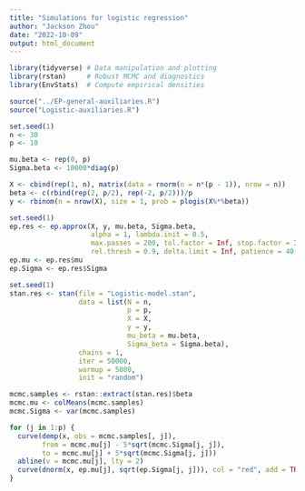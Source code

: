 ```yaml
---
title: "Simulations for logistic regression"
author: "Jackson Zhou"
date: "2022-10-09"
output: html_document
---
```


```r
library(tidyverse) # Data manipulation and plotting
library(rstan)     # Robust MCMC and diagnostics
library(EnvStats)  # Compute empirical densities

source("../EP-general-auxiliaries.R")
source("Logistic-auxiliaries.R")
```

```r
set.seed(1)
n <- 30
p <- 10

mu.beta <- rep(0, p)
Sigma.beta <- 10000*diag(p)

X <- cbind(rep(1, n), matrix(data = rnorm(n = n*(p - 1)), nrow = n))
beta <- c(rbind(rep(2, p/2), rep(-2, p/2)))/p
y <- rbinom(n = nrow(X), size = 1, prob = plogis(X%*%beta))
```

```r
set.seed(1)
ep.res <- ep.approx(X, y, mu.beta, Sigma.beta, 
                    alpha = 1, lambda.init = 0.5,
                    max.passes = 200, tol.factor = Inf, stop.factor = Inf , abs.thresh = 0.5, 
                    rel.thresh = 0.9, delta.limit = Inf, patience = 40, verbose = T)
ep.mu <- ep.res$mu
ep.Sigma <- ep.res$Sigma
```

```r
set.seed(1)
stan.res <- stan(file = "Logistic-model.stan",
                 data = list(N = n,
                             p = p,
                             X = X,
                             y = y,
                             mu_beta = mu.beta,
                             Sigma_beta = Sigma.beta),
                 chains = 1,
                 iter = 50000,
                 warmup = 5000,
                 init = "random") 

mcmc.samples <- rstan::extract(stan.res)$beta
mcmc.mu <- colMeans(mcmc.samples)
mcmc.Sigma <- var(mcmc.samples)
```

```r
for (j in 1:p) {
  curve(demp(x, obs = mcmc.samples[, j]),
        from = mcmc.mu[j] - 5*sqrt(mcmc.Sigma[j, j]),
        to = mcmc.mu[j] + 5*sqrt(mcmc.Sigma[j, j]))
  abline(v = mcmc.mu[j], lty = 2)
  curve(dnorm(x, ep.mu[j], sqrt(ep.Sigma[j, j])), col = "red", add = TRUE)
}
```
